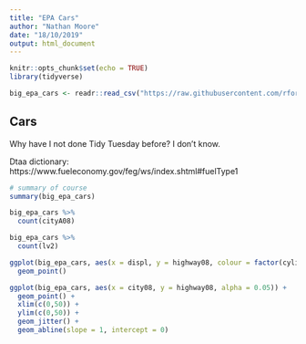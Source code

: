 ```yaml
---
title: "EPA Cars"
author: "Nathan Moore"
date: "18/10/2019"
output: html_document
---
```


```r
knitr::opts_chunk$set(echo = TRUE)
library(tidyverse)

big_epa_cars <- readr::read_csv("https://raw.githubusercontent.com/rfordatascience/tidytuesday/master/data/2019/2019-10-15/big_epa_cars.csv")
```

## Cars

Why have I not done Tidy Tuesday before? I don't know. 

Dtaa dictionary: https://www.fueleconomy.gov/feg/ws/index.shtml#fuelType1


```r
# summary of course
summary(big_epa_cars)

big_epa_cars %>% 
  count(cityA08)

big_epa_cars %>% 
  count(lv2)

```
```r

ggplot(big_epa_cars, aes(x = displ, y = highway08, colour = factor(cylinders))) + 
  geom_point()

```

```r

ggplot(big_epa_cars, aes(x = city08, y = highway08, alpha = 0.05)) + 
  geom_point() + 
  xlim(c(0,50)) + 
  ylim(c(0,50)) + 
  geom_jitter() + 
  geom_abline(slope = 1, intercept = 0)

```

